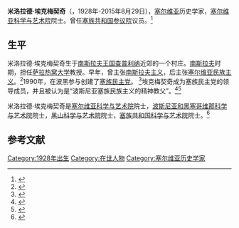 
'''米洛拉德·埃克梅契奇'''（{{lang-sr|Милорад Екмечић}}，1928年-2015年8月29日），[[塞尔维亚|塞尔维亚]]历史学家，[[塞尔维亚科学与艺术院|塞尔维亚科学与艺术院]]院士。曾任[[塞族共和国参议院|塞族共和国参议院]]议员。<ref>{{cite web|title=MEMBERS OF THE SENATE|url=http://www.predsjednikrs.net/cy/senat/clanovi-senata/|publisher=predsjednikrs.net|accessdate=5 June 2013|deadurl=yes|archiveurl=https://web.archive.org/web/20131101220254/http://www.predsjednikrs.net/cy/senat/clanovi-senata/|archivedate=2013年11月1日}}</ref>

== 生平 ==
米洛拉德·埃克梅契奇生于[[南斯拉夫王国|南斯拉夫王国]][[查普利纳|查普利纳]]近郊的一个村庄。[[南斯拉夫|南斯拉夫]]时期，担任[[萨拉热窝大学|萨拉热窝大学]]教授。早年，曾主张[[南斯拉夫主义|南斯拉夫主义]]，后主张[[塞尔维亚民族主义|塞尔维亚民族主义]]。<ref name="Macdonald2003">{{cite book|last=Macdonald|first=David Bruce|title=Balkan Holocausts?: Serbian and Croatian Victim Centered Propaganda and the War in Yugoslavia|url=http://books.google.com/books?id=kBjrJyen4FEC&pg=PA97|accessdate=21 December 2012|date=2003-04-19|publisher=Manchester University Press|isbn=9780719064678|pages=97–|archive-date=2016-05-20|archive-url=https://web.archive.org/web/20160520142229/https://books.google.com/books?id=kBjrJyen4FEC&pg=PA97|dead-url=no}}</ref>1990年，在波黑参与创建了[[塞族民主党|塞族民主党]]。 <ref name="Judah">{{cite book| last=Judah| first=Tim| ref=Judah| authorlink=Tim Judah| year=2000| publisher=Yale University Press| url=http://books.google.ca/books?id=B4YbP0fPcMYC&printsec=frontcover| title=The Serbs: History, Myth, and the Destruction of Yugoslavia| accessdate=23 December 2013| page=127| archive-date=2020-06-08| archive-url=https://web.archive.org/web/20200608125550/https://books.google.ca/books?id=B4YbP0fPcMYC&printsec=frontcover| dead-url=no}}</ref>埃克梅契奇成为塞族民主党的领导成员，并且被认为是“波斯尼亚塞族民族主义的精神教父”。<ref name="Caspersen2010">{{cite book|last=Caspersen|first=Nina|title=Contested Nationalism: Serb Elite Rivalry in Croatia and Bosnia in the 1990s|url=http://books.google.com/books?id=xZZR-1s-s3oC&pg=PA79|accessdate=21 December 2012|date=2010-01-01|publisher=Berghahn Books|isbn=9781845457266|pages=79–|archive-date=2016-07-29|archive-url=https://web.archive.org/web/20160729084708/https://books.google.com/books?id=xZZR-1s-s3oC&pg=PA79|dead-url=no}}</ref><ref>{{cite book|title=RFE/RL News Briefs|url=http://books.google.com/books?id=mRoUAQAAMAAJ&q=Ekmecic+%2B+Milosevic&dq=Ekmecic+%2B+Milosevic&hl=en&sa=X&ei=eb_UUOq6OcyM4gSryoGoBA&ved=0CEIQ6AEwBDgU|date=December 1993|publisher=Radio Free Europe/Radio Liberty|page=149|access-date=2014-07-19|archive-date=2016-06-10|archive-url=https://web.archive.org/web/20160610060639/https://books.google.com/books?id=mRoUAQAAMAAJ&q=Ekmecic+%2B+Milosevic&dq=Ekmecic+%2B+Milosevic&hl=en&sa=X&ei=eb_UUOq6OcyM4gSryoGoBA&ved=0CEIQ6AEwBDgU|dead-url=no}}</ref>

米洛拉德·埃克梅契奇是[[塞尔维亚科学与艺术院|塞尔维亚科学与艺术院]]院士，[[波斯尼亚和黑塞哥维那科学与艺术院|波斯尼亚和黑塞哥维那科学与艺术院]]院士，[[黑山科学与艺术院|黑山科学与艺术院]]院士，[[塞族共和国科学与艺术院|塞族共和国科学与艺术院]]院士。<ref>{{cite web|title=Милорад Екмечић, Одељење историјских наука , редовни члан|url=http://www.sanu.ac.rs/Clanstvo/Clan.aspx?arg=911,|language=sr|quote=АНУ БиХ, дописни од 1973, редовни од 1981; ЦАНУ, дописни од 1993; АН Републике српске, члан ван радног састава, 1996.|access-date=2014-07-19|archive-url=https://web.archive.org/web/20140726113637/http://www.sanu.ac.rs/Clanstvo/Clan.aspx?arg=911,|archive-date=2014-07-26|dead-url=yes}}</ref> 

==参考文献==
{{reflist}}

[[Category:1928年出生|Category:1928年出生]]
[[Category:在世人物|Category:在世人物]]
[[Category:塞尔维亚历史学家|Category:塞尔维亚历史学家]]